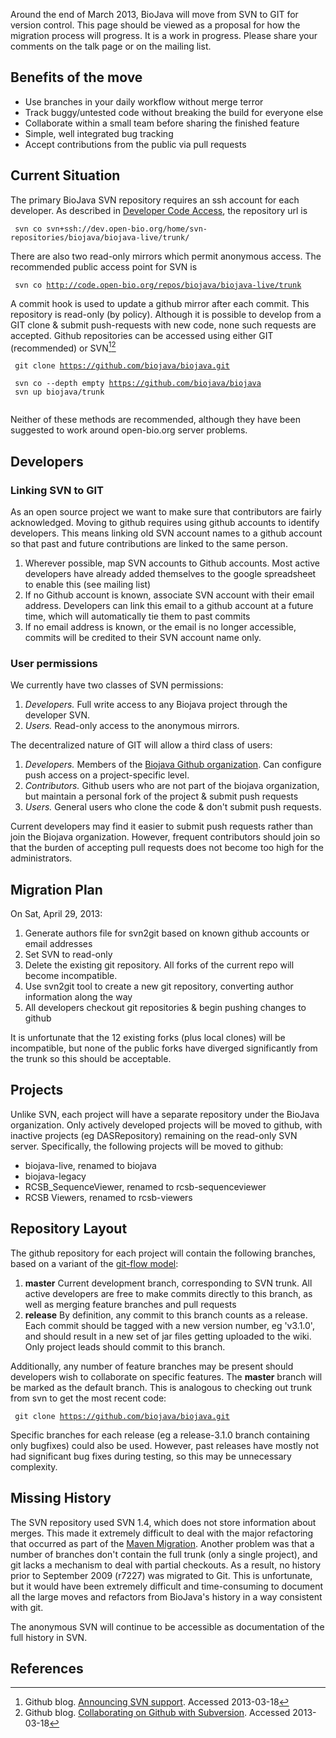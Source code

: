 Around the end of March 2013, BioJava will move from SVN to GIT for version control. This page should be viewed as a proposal for how the migration process will progress. It is a work in progress. Please share your comments on the talk page or on the mailing list.

== Benefits of the move ==

* Use branches in your daily workflow without merge terror
* Track buggy/untested code without breaking the build for everyone else
* Collaborate within a small team before sharing the finished feature
* Simple, well integrated bug tracking
* Accept contributions from the public via pull requests

== Current Situation ==

The primary BioJava SVN repository requires an ssh account for each developer. As described in [http://biojava.org/w/index.php?title=Developer_Code_Access&oldid=5082 Developer Code Access], the repository url is 

  svn co svn+ssh://dev.open-bio.org/home/svn-repositories/biojava/biojava-live/trunk/

There are also two read-only mirrors which permit anonymous access. The recommended public access point for SVN is

  svn co http://code.open-bio.org/repos/biojava/biojava-live/trunk

A commit hook is used to update a github mirror after each commit. This repository is read-only (by policy). Although it is possible to develop from a GIT clone & submit push-requests with new code, none such requests are accepted. Github repositories can be accessed using either GIT (recommended) or SVN<ref>Github blog. [https://github.com/blog/626-announcing-svn-support Announcing SVN support]. Accessed 2013-03-18</ref><ref>Github blog. [https://github.com/blog/1178-collaborating-on-github-with-subversion Collaborating on Github with Subversion]. Accessed 2013-03-18</ref>

  git clone https://github.com/biojava/biojava.git

  svn co --depth empty https://github.com/biojava/biojava
  svn up biojava/trunk
  
Neither of these methods are recommended, although they have been suggested to work around open-bio.org server problems.

== Developers ==

=== Linking SVN to GIT ===
As an open source project we want to make sure that contributors are fairly acknowledged. Moving to github requires using github accounts to identify developers. This means linking old SVN account names to a github account so that past and future contributions are linked to the same person.

# Wherever possible, map SVN accounts to Github accounts. Most active developers have already added themselves to the google spreadsheet to enable this (see mailing list)
# If no Github account is known, associate SVN account with their email address. Developers can link this email to a github account at a future time, which will automatically tie them to past commits
# If no email address is known, or the email is no longer accessible, commits will be credited to their SVN account name only.

=== User permissions ===
We currently have two classes of SVN permissions:

# ''Developers.'' Full write access to any Biojava project through the developer SVN.
# ''Users.'' Read-only access to the anonymous mirrors.

The decentralized nature of GIT will allow a third class of users:

# ''Developers.'' Members of the [https://github.com/biojava?tab=members Biojava Github organization]. Can configure push access on a project-specific level.
# ''Contributors.'' Github users who are not part of the biojava organization, but maintain a personal fork of the project & submit push requests
# ''Users.'' General users who clone the code & don't submit push requests.

Current developers may find it easier to submit push requests rather than join the Biojava organization. However, frequent contributors should join so that the burden of accepting pull requests does not become too high for the administrators.

== Migration Plan ==

On Sat, April 29, 2013:

# Generate authors file for svn2git based on known github accounts or email addresses
# Set SVN to read-only
# Delete the existing git repository. All forks of the current repo will become incompatible.
# Use svn2git tool to create a new git repository, converting author information along the way
# All developers checkout git repositories & begin pushing changes to github

It is unfortunate that the 12 existing forks (plus local clones) will be incompatible, but none of the public forks have diverged significantly from the trunk so this should be acceptable.

== Projects ==
Unlike SVN, each project will have a separate repository under the BioJava organization. Only actively developed projects will be moved to github, with inactive projects (eg DASRepository) remaining on the read-only SVN server. Specifically, the following projects will be moved to github:
* biojava-live, renamed to biojava
* biojava-legacy
* RCSB_SequenceViewer, renamed to rcsb-sequenceviewer
* RCSB Viewers, renamed to rcsb-viewers

== Repository Layout ==

The github repository for each project will contain the following branches, based on a variant of the [http://nvie.com/posts/a-successful-git-branching-model/ git-flow model]:

# '''master''' Current development branch, corresponding to SVN trunk. All active developers are free to make commits directly to this branch, as well as merging feature branches and pull requests
# '''release''' By definition, any commit to this branch counts as a release. Each commit should be tagged with a new version number, eg 'v3.1.0', and should result in a new set of jar files getting uploaded to the wiki. Only project leads should commit to this branch.

Additionally, any number of feature branches may be present should developers wish to collaborate on specific features. The '''master''' branch will be marked as the default branch. This is analogous to checking out trunk from svn to get the most recent code:

  git clone https://github.com/biojava/biojava.git

Specific branches for each release (eg a release-3.1.0 branch containing only bugfixes) could also be used. However, past releases have mostly not had significant bug fixes during testing, so this may be unnecessary complexity.

== Missing History ==

The SVN repository used SVN 1.4, which does not store information about merges. This made it extremely difficult to deal with the major refactoring that occurred as part of the [[BioJava:MavenMigration|Maven Migration]]. Another problem was that a number of branches don't contain the full trunk (only a single project), and git lacks a mechanism to deal with partial checkouts. As a result, no history prior to September 2009 (r7227) was migrated to Git. This is unfortunate, but it would have been extremely difficult and time-consuming to document all the large moves and refactors from BioJava's history in a way consistent with git.

The anonymous SVN will continue to be accessible as documentation of the full history in SVN. 

== References ==
<references/>